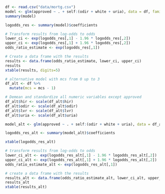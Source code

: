```r
df <- read.csv("data/mortg.csv")
model <- glm(approved ~ . + self:(odir + white + uria), data = df, family = binomial)
summary(model)
```

``` r
logodds_res <- summary(model)$coefficients

# Transform results from log-odds to odds
lower_ci <- exp(logodds_res[,1] - 1.96 * logodds_res[,2])
upper_ci <- exp(logodds_res[,1] + 1.96 * logodds_res[,2])
odds_ratio_estimate <- exp(logodds_res[,1])

# Create a data frame with the results
results <- data.frame(odds_ratio_estimate, lower_ci, upper_ci)
results
xtable(results, digits=5)
```

``` r
# alternative model with mcs from 0 up to 3
df_alt <- df %>%
  mutate(mcs = mcs - 1)

# Demean and standardize all numeric variables except approved
df_alt$hir <- scale(df_alt$hir)
df_alt$odir <- scale(df_alt$odir)
df_alt$lvr <- scale(df_alt$lvr)
df_alt$uria <- scale(df_alt$uria)

model_alt <- glm(approved ~ . + self:(odir + white + uria), data = df_alt, family = binomial)

logodds_res_alt <- summary(model_alt)$coefficients

xtable(logodds_res_alt)

# transform results from log-odds to odds
lower_ci_alt <- exp(logodds_res_alt[,1] - 1.96 * logodds_res_alt[,2])
upper_ci_alt <- exp(logodds_res_alt[,1] + 1.96 * logodds_res_alt[,2])
odds_ratio_estimate_alt <- exp(logodds_res_alt[,1])

# create a data frame with the results
results_alt <- data.frame(odds_ratio_estimate_alt, lower_ci_alt, upper_ci_alt)
results_alt
xtable(results_alt)
```